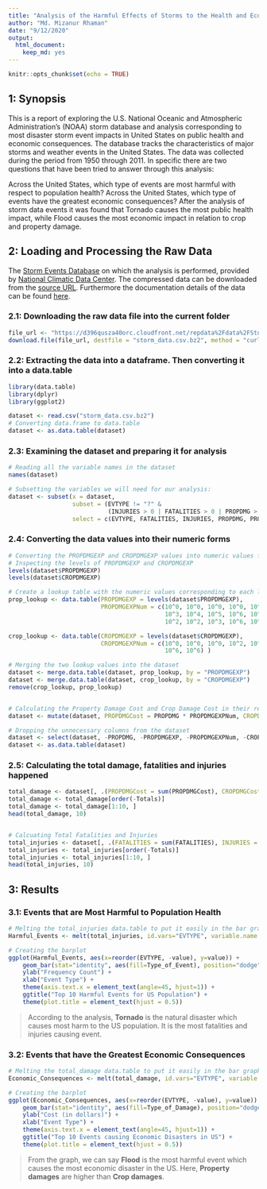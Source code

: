 ---
title: "Analysis of the Harmful Effects of Storms to the Health and Economy of the US Population"
author: "Md. Mizanur Rhaman"
date: "9/12/2020"
output: 
  html_document: 
    keep_md: yes
---

```{r setup, include=FALSE}
knitr::opts_chunk$set(echo = TRUE)
```

## 1: Synopsis
This is a report of exploring the U.S. National Oceanic and Atmospheric Administration’s (NOAA) storm database and analysis corresponding to most disaster storm event impacts in United States on public health and economic consequences. The database tracks the characteristics of major storms and weather events in the United States. The data was collected during the period from 1950 through 2011. In specific there are two questions that have been tried to answer through this analysis:

Across the United States, which type of events are most harmful with respect to population health?
Across the United States, which type of events have the greatest economic consequences?
After the analysis of storm data events it was found that Tornado causes the most public health impact, while Flood causes the most economic impact in relation to crop and property damage.
  
  
## 2: Loading and Processing the Raw Data
The [Storm Events Database](http://www.ncdc.noaa.gov/stormevents/ftp.jsp) on which the analysis is performed, provided by [National Climatic Data Center](http://www.ncdc.noaa.gov/). The compressed data can be downloaded from the [source URL](https://d396qusza40orc.cloudfront.net/repdata%2Fdata%2FStormData.csv.bz2). Furthermore the documentation details of the data can be found [here](https://d396qusza40orc.cloudfront.net/repdata%2Fpeer2_doc%2Fpd01016005curr.pdf).

### 2.1: Downloading the raw data file into the current folder
```{r downloading, cache=TRUE, echo=TRUE}
file_url <- "https://d396qusza40orc.cloudfront.net/repdata%2Fdata%2FStormData.csv.bz2"
download.file(file_url, destfile = "storm_data.csv.bz2", method = "curl")
```

### 2.2: Extracting the data into a dataframe. Then converting it into a data.table
```{r extraction, echo=TRUE}
library(data.table)
library(dplyr)
library(ggplot2)

dataset <- read.csv("storm_data.csv.bz2")
# Converting data.frame to data.table
dataset <- as.data.table(dataset)

```

### 2.3: Examining the dataset and preparing it for analysis
```{r examining and subsetting, echo=TRUE}

# Reading all the variable names in the dataset
names(dataset)

# Subsetting the variables we will need for our analysis:
dataset <- subset(x = dataset,
                  subset = (EVTYPE != "?" & 
                            (INJURIES > 0 | FATALITIES > 0 | PROPDMG > 0 | CROPDMG > 0)),
                  select = c(EVTYPE, FATALITIES, INJURIES, PROPDMG, PROPDMGEXP, CROPDMG, CROPDMGEXP))
```



### 2.4: Converting the data values into their numeric forms
```{r numeric conversion, echo=TRUE}

# Converting the PROPDMGEXP and CROPDMGEXP values into numeric values for calculations:
# Inspecting the levels of PROPDMGEXP and CROPDMGEXP
levels(dataset$PROPDMGEXP)
levels(dataset$CROPDMGEXP)

# Create a lookup table with the numeric values corresponding to each level of PROPDMGEXP and CROPDMGEXP
prop_lookup <- data.table(PROPDMGEXP = levels(dataset$PROPDMGEXP), 
                          PROPDMGEXPNum = c(10^0, 10^0, 10^0, 10^0, 10^0, 10^1, 10^2, 
                                            10^3, 10^4, 10^5, 10^6, 10^7, 10^8, 10^9, 
                                            10^2, 10^2, 10^3, 10^6, 10^6))

crop_lookup <- data.table(CROPDMGEXP = levels(dataset$CROPDMGEXP), 
                          CROPDMGEXPNum = c(10^0, 10^0, 10^0, 10^2, 10^9, 10^3, 10^3, 
                                            10^6, 10^6) )

# Merging the two lookup values into the dataset
dataset <- merge.data.table(dataset, prop_lookup, by = "PROPDMGEXP")
dataset <- merge.data.table(dataset, crop_lookup, by = "CROPDMGEXP")
remove(crop_lookup, prop_lookup)


# Calculating the Property Damage Cost and Crop Damage Cost in their respective numeric values:
dataset <- mutate(dataset, PROPDMGCost = PROPDMG * PROPDMGEXPNum, CROPDMGCost = CROPDMG * CROPDMGEXPNum)

# Dropping the unnecessary columns from the dataset
dataset <- select(dataset, -PROPDMG, -PROPDMGEXP, -PROPDMGEXPNum, -CROPDMG, -CROPDMGEXP, -CROPDMGEXPNum)
dataset <- as.data.table(dataset)
```



### 2.5: Calculating the total damage, fatalities and injuries happened
```{r calculation of totals, echo=TRUE}
total_damage <- dataset[, .(PROPDMGCost = sum(PROPDMGCost), CROPDMGCost = sum(CROPDMGCost), Totals = sum(PROPDMGCost) + sum(CROPDMGCost)), by = .(EVTYPE)]
total_damage <- total_damage[order(-Totals)]
total_damage <- total_damage[1:10, ]
head(total_damage, 10)


# Calcuating Total Fatalities and Injuries
total_injuries <- dataset[, .(FATALITIES = sum(FATALITIES), INJURIES = sum(INJURIES), Totals = sum(FATALITIES) + sum(INJURIES)), by = .(EVTYPE)]
total_injuries <- total_injuries[order(-Totals)]
total_injuries <- total_injuries[1:10, ]
head(total_injuries, 10)
```


## 3: Results


### 3.1: Events that are Most Harmful to Population Health
```{r health results, echo=TRUE}
# Melting the total_injuries data.table to put it easily in the bar graph
Harmful_Events <- melt(total_injuries, id.vars="EVTYPE", variable.name = "Type_of_Event")

# Creating the barplot
ggplot(Harmful_Events, aes(x=reorder(EVTYPE, -value), y=value)) + 
    geom_bar(stat="identity", aes(fill=Type_of_Event), position="dodge") + 
    ylab("Frequency Count") +
    xlab("Event Type") + 
    theme(axis.text.x = element_text(angle=45, hjust=1)) +
    ggtitle("Top 10 Harmful Events for US Population") + 
    theme(plot.title = element_text(hjust = 0.5))
```  
  
> According to the analysis, **Tornado** is the natural disaster which causes most harm to the US population. It is the most fatalities and injuries causing event.



### 3.2: Events that have the Greatest Economic Consequences
```{r EconConsequences}
# Melting the total_damage data.table to put it easily in the bar graph 
Economic_Consequences <- melt(total_damage, id.vars="EVTYPE", variable.name = "Type_of_Damage")

# Creating the barplot
ggplot(Economic_Consequences, aes(x=reorder(EVTYPE, -value), y=value)) +
    geom_bar(stat="identity", aes(fill=Type_of_Damage), position="dodge") +
    ylab("Cost (in dollars)") +
    xlab("Event Type") + 
    theme(axis.text.x = element_text(angle=45, hjust=1)) +
    ggtitle("Top 10 Events causing Economic Disasters in US") +
    theme(plot.title = element_text(hjust = 0.5))
```  
  
> From the graph, we can say **Flood** is the most harmful event which causes the most economic disaster in the US. Here, **Property damages** are higher than **Crop damages**.

